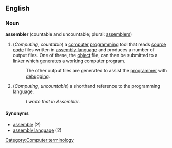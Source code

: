 ==English==
===Noun===
'''assembler''' (countable and uncountable; plural: [[assemblers]])

# (''Computing'', ''countable'') a [[computer]] [[programming]] tool that reads [[source code]] files written in [[assembly language]] and produces a number of output files. One of these, the [[object]] file, can then be submitted to a [[linker]] which generates a working computer program.
#:The other output files are generated to assist the [[programmer]] with [[debug]]ging.
#(''Computing'', ''uncountable'') a shorthand reference to the programming language.
#:''I wrote that in Assembler.''

====Synonyms====
*[[assembly]] (2)
*[[assembly language]] (2)

[[Category:Computer terminology]]